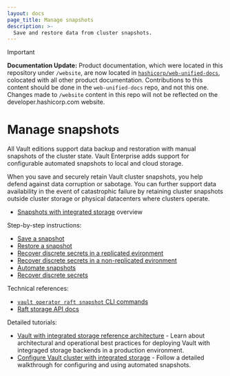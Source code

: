 ```yaml
---
layout: docs
page_title: Manage snapshots
description: >-
  Save and restore data from cluster snapshots.
---
```


> [!IMPORTANT]  
> **Documentation Update:** Product documentation, which were located in this repository under `/website`, are now located in [`hashicorp/web-unified-docs`](https://github.com/hashicorp/web-unified-docs), colocated with all other product documentation. Contributions to this content should be done in the `web-unified-docs` repo, and not this one. Changes made to `/website` content in this repo will not be reflected on the developer.hashicorp.com website.

# Manage snapshots

All Vault editions support data backup and restoration with manual snapshots of
the cluster state. Vault Enterprise adds support for configurable automated
snapshots to local and cloud storage.

When you save and securely retain Vault cluster snapshots, you help defend
against data corruption or sabotage. You can further support data availability
in the event of catastrophic failure by retaining cluster snapshots outside
cluster storage or physical datacenters where clusters operate.

<Tabs>

<Tab heading="Overviews" group="overview">

- [Snapshots with integrated storage](/vault/docs/sysadmin/snapshots/automation-overview)
  overview <EnterpriseAlert inline="true" />

</Tab>

<Tab heading="How-to guides" group="how-to">

Step-by-step instructions:

- [Save a snapshot](/vault/docs/sysadmin/snapshots/save)
- [Restore a snapshot](/vault/docs/sysadmin/snapshots/restore)
- [Recover discrete secrets in a replicated evironment](/vault/docs/sysadmin/snapshots/reocver-a-secret/replicated-cluster) <EnterpriseAlert inline="true" />
- [Recover discrete secrets in a non-replicated evironment](/vault/docs/sysadmin/snapshots/reocver-a-secret/single-cluster) <EnterpriseAlert inline="true" />
- [Automate snapshots](/vault/docs/sysadmin/snapshots/recover-a-secret) <EnterpriseAlert inline="true" />
- [Recover discrete secrets](/vault/docs/sysadmin/snapshots/recover-a-secret) <EnterpriseAlert inline="true" />

</Tab>

<Tab heading="Reference" group="ref">

Technical references:

- [`vault operator raft snapshot` CLI commands](/vault/docs/commands/operator/raft#snapshot)
- [Raft storage API docs](/vault/api-docs/system/storage/raft)

</Tab>

<Tab heading="Tutorials" group="tutorial">

Detailed tutorials:

- [Vault with integrated storage reference architecture](/vault/tutorials/day-one-raft/raft-reference-architecture) -
  Learn about architectural and operational best practices for deploying Vault
  with integraged storage backends in a production environment.
- [Configure Vault cluster with integrated storage](/vault/tutorials/raft/raft-storage#automated-snapshots) -
  Follow a detailed walkthrough for configuring and using automated snapshots.

</Tab>

</Tabs>